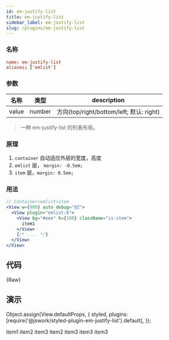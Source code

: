 ```yaml
---
id: em-justify-list
title: em-justify-list
sidebar_label: em-justify-list
slug: /plugins/em-justify-list
---
```


### 名称
```conf
name: em-justify-list
aliases: ['emlist']
```

### 参数

| 名称  | 类型   | description                              |
| ----- | ------ | ---------------------------------------- |
| value | number | 方向(top/right/bottom/left; 默认: right) |

> 一种 em-justify-list 的列表布局。

### 原理
1. `container` 自动适应外层的宽度，高度
2. `emlist` 层， `margin: -0.5em;`
3. `item` 层，`margin: 0.5em;`

### 用法

```jsx
// Container>emlist>item
<View w={900} auto debug="@2">
  <View plugin="emlist:6">
    <View bg="#eee" h={100} className="is-item">
      item1
    </View>
    {/* .... */}
  </View>
</View>
```

## 代码


<CodeBlock className="language-jsx">{Raw}</CodeBlock>

## 演示

Object.assign(View.defaultProps, {
  styled,
  plugins: [require('@jswork/styled-plugin-em-justify-list').default],
});

<View w={900} auto debug="@2">
  <View plugin="emlist:5">
    <View bg="#eee" h={100} className="is-item">
      item1
    </View>
    <View bg="#f30" h={100} className="is-item">
      item2
    </View>
    <View bg="#ddd" h={100} className="is-item">
      item3
    </View>
    <View bg="#030" h={100} className="is-item">
      item2
    </View>
    <View bg="#ddd" h={100} className="is-item">
      item3
    </View>
    <View bg="#ccc" h={100} className="is-item">
      item3
    </View>
    <View bg="#999" h={100} className="is-item">
      item3
    </View>
  </View>
</View>
